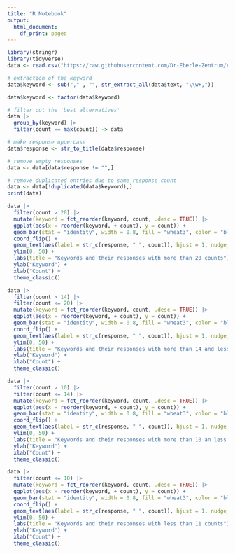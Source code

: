 ```yaml
---
title: "R Notebook"
output:
  html_document:
    df_print: paged
---
```



```r
library(stringr)
library(tidyverse)
data <- read.csv("https://raw.githubusercontent.com/Dr-Eberle-Zentrum/Advanced-data-processing-with-R/main/Projects/dana-jabari/cloze_task_results.csv")

# extraction of the keyword
data$keyword <- sub("," , "", str_extract_all(data$text, "\\w+,"))

data$keyword <- factor(data$keyword)

# filter out the 'best alternatives'
data |> 
  group_by(keyword) |>
  filter(count == max(count)) -> data

# make response uppercase
data$response <- str_to_title(data$response)

# remove empty responses
data <- data[data$response != "",]

# remove duplicated entries due to same response count
data <- data[!duplicated(data$keyword),]
print(data)
```

```r



data |>
  filter(count > 20) |>
  mutate(keyword = fct_reorder(keyword, count, .desc = TRUE)) |>
  ggplot(aes(x = reorder(keyword, + count), y = count)) +
  geom_bar(stat = "identity", width = 0.8, fill = "wheat3", color = "black") +
  coord_flip() +
  geom_text(aes(label = str_c(response, " ", count)), hjust = 1, nudge_y = -0.5) +
  ylim(0, 50) +
  labs(title = "Keywords and their responses with more than 20 counts") +
  ylab("Keyword") +
  xlab("Count") +
  theme_classic()

data |>
  filter(count > 14) |>
  filter(count <= 20) |>
  mutate(keyword = fct_reorder(keyword, count, .desc = TRUE)) |>
  ggplot(aes(x = reorder(keyword, + count), y = count)) +
  geom_bar(stat = "identity", width = 0.8, fill = "wheat3", color = "black") +
  coord_flip() +
  geom_text(aes(label = str_c(response, " ", count)), hjust = 1, nudge_y = -0.5) +
  ylim(0, 50) +
  labs(title = "Keywords and their responses with more than 14 and less than 21 counts") +
  ylab("Keyword") +
  xlab("Count") +
  theme_classic()

data |>
  filter(count > 10) |>
  filter(count <= 14) |>
  mutate(keyword = fct_reorder(keyword, count, .desc = TRUE)) |>
  ggplot(aes(x = reorder(keyword, + count), y = count)) +
  geom_bar(stat = "identity", width = 0.8, fill = "wheat3", color = "black") +
  coord_flip() +
  geom_text(aes(label = str_c(response, " ", count)), hjust = 1, nudge_y = -0.5) +
  ylim(0, 50) +
  labs(title = "Keywords and their responses with more than 10 an less than 15 counts") +
  ylab("Keyword") +
  xlab("Count") +
  theme_classic()

data |>
  filter(count <= 10) |>
  mutate(keyword = fct_reorder(keyword, count, .desc = TRUE)) |>
  ggplot(aes(x = reorder(keyword, + count), y = count)) +
  geom_bar(stat = "identity", width = 0.8, fill = "wheat3", color = "black") +
  coord_flip() +
  geom_text(aes(label = str_c(response, " ", count)), hjust = 1, nudge_y = -0.5) +
  ylim(0, 50) +
  labs(title = "Keywords and their responses with less than 11 counts") +
  ylab("Keyword") +
  xlab("Count") +
  theme_classic()
```
